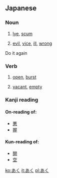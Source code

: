 ==Japanese==

===Noun===
{{ja-noun|h|rom=aku}}

# {{ja-def|灰汁}} [[lye]], [[scum]]
# {{ja-def|悪}} [[evil]], [[vice]], [[ill]], [[wrong]]
Do it again

===Verb===
{{ja-verb|h|rom=aku}}

# {{ja-def|開く}} [[open]], [[burst]]
# {{ja-def|空く}} [[vacant]], [[empty]]

===Kanji reading===
{{ja-kanjireading|rom=aku}}

====On-reading of:====
* [[悪]]
* [[握]]

====Kun-reading of:====
* [[開]]
* [[空]]

[[ko:あく]]
[[it:あく]]
[[pl:あく]]